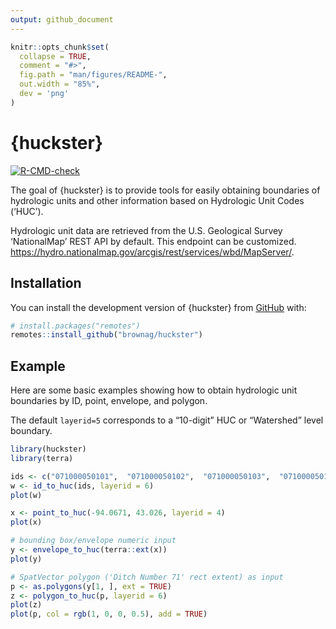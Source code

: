 ```yaml
---
output: github_document
---
```


<!-- README.md is generated from README.Rmd. Please edit that file -->

```r
knitr::opts_chunk$set(
  collapse = TRUE,
  comment = "#>",
  fig.path = "man/figures/README-",
  out.width = "85%",
  dev = 'png'
)
```

# {huckster}

<!-- badges: start -->
[![R-CMD-check](https://github.com/brownag/huckster/actions/workflows/R-CMD-check.yaml/badge.svg)](https://github.com/brownag/huckster/actions/workflows/R-CMD-check.yaml)
<!-- badges: end -->

The goal of {huckster} is to provide tools for easily obtaining boundaries of hydrologic units and other information based on Hydrologic Unit Codes ('HUC'). 

Hydrologic unit data are retrieved from the U.S. Geological Survey 'NationalMap' REST API by default. This endpoint can be customized. <https://hydro.nationalmap.gov/arcgis/rest/services/wbd/MapServer/>.

## Installation

You can install the development version of {huckster} from [GitHub](https://github.com/brownag/huckster) with:

``` r
# install.packages("remotes")
remotes::install_github("brownag/huckster")
```

## Example

Here are some basic examples showing how to obtain hydrologic unit boundaries by ID, point, envelope, and polygon. 

The default `layerid=5` corresponds to a "10-digit" HUC or "Watershed" level boundary.

```r
library(huckster)
library(terra)

ids <- c("071000050101",  "071000050102",  "071000050103",  "071000050104")
w <- id_to_huc(ids, layerid = 6)
plot(w)

x <- point_to_huc(-94.0671, 43.026, layerid = 4)
plot(x)

# bounding box/envelope numeric input
y <- envelope_to_huc(terra::ext(x))
plot(y)

# SpatVector polygon ('Ditch Number 71' rect extent) as input
p <- as.polygons(y[1, ], ext = TRUE)
z <- polygon_to_huc(p, layerid = 6)
plot(z)
plot(p, col = rgb(1, 0, 0, 0.5), add = TRUE)
```
